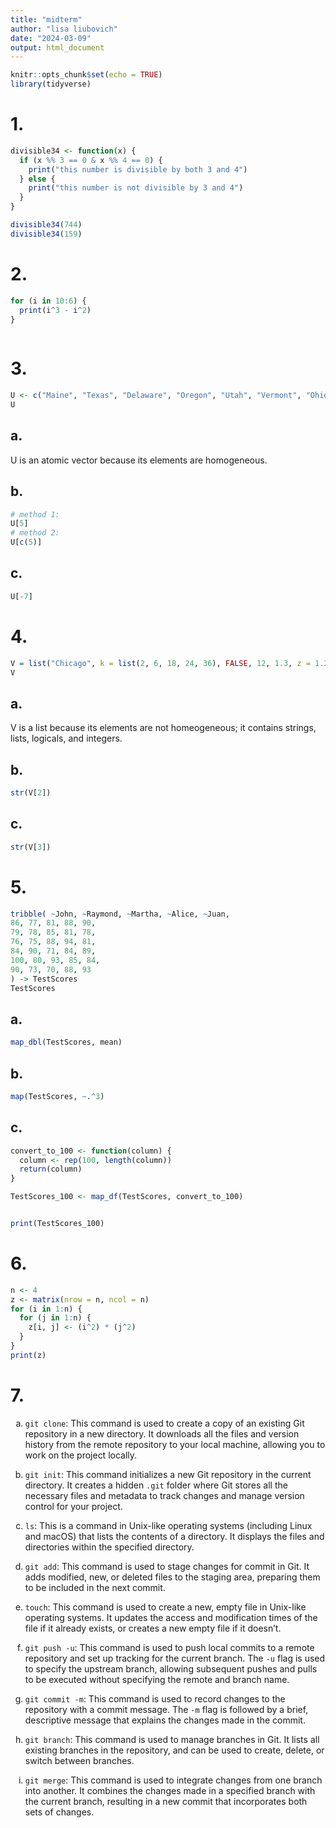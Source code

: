 ```yaml
---
title: "midterm"
author: "lisa liubovich"
date: "2024-03-09"
output: html_document
---
```


```r
knitr::opts_chunk$set(echo = TRUE)
library(tidyverse)
```

# 1.

```r
divisible34 <- function(x) {
  if (x %% 3 == 0 & x %% 4 == 0) {
    print("this number is divisible by both 3 and 4")
  } else {
    print("this number is not divisible by 3 and 4")
  }
}

divisible34(744)
divisible34(159)

```

# 2.

```r
for (i in 10:6) {
  print(i^3 - i^2)
}
 
```

# 3.

```r
U <- c("Maine", "Texas", "Delaware", "Oregon", "Utah", "Vermont", "Ohio" )
U
```

## a.

U is an atomic vector because its elements are homogeneous.

## b.

```r
# method 1:
U[5]
# method 2:
U[c(5)]
```

## c.

```r
U[-7]
```

# 4.

```r
V = list("Chicago", k = list(2, 6, 18, 24, 36), FALSE, 12, 1.3, z = 1.20)
V
```

## a.

V is a list because its elements are not homeogeneous; it contains strings, lists, logicals, and integers.

## b.

```r
str(V[2])
```

## c.

```r
str(V[3])
```

# 5.

```r
tribble( ~John, ~Raymond, ~Martha, ~Alice, ~Juan,
86, 77, 81, 88, 90,
79, 78, 85, 81, 78,
76, 75, 88, 94, 81,
84, 90, 71, 84, 89,
100, 80, 93, 85, 84,
90, 73, 70, 88, 93
) -> TestScores
TestScores
```

## a.

```r
map_dbl(TestScores, mean)
```

## b.

```r
map(TestScores, ~.^3)
```

## c.

```r
convert_to_100 <- function(column) {
  column <- rep(100, length(column))
  return(column)
}

TestScores_100 <- map_df(TestScores, convert_to_100)


print(TestScores_100)

```

# 6.

```r
n <- 4
z <- matrix(nrow = n, ncol = n)
for (i in 1:n) {
  for (j in 1:n) {
    z[i, j] <- (i^2) * (j^2)
  }
}
print(z)

```

# 7.

a)  `git clone`: This command is used to create a copy of an existing Git repository in a new directory. It downloads all the files and version history from the remote repository to your local machine, allowing you to work on the project locally.

b)  `git init`: This command initializes a new Git repository in the current directory. It creates a hidden `.git` folder where Git stores all the necessary files and metadata to track changes and manage version control for your project.

c)  `ls`: This is a command in Unix-like operating systems (including Linux and macOS) that lists the contents of a directory. It displays the files and directories within the specified directory.

d)  `git add`: This command is used to stage changes for commit in Git. It adds modified, new, or deleted files to the staging area, preparing them to be included in the next commit.

e)  `touch`: This command is used to create a new, empty file in Unix-like operating systems. It updates the access and modification times of the file if it already exists, or creates a new empty file if it doesn't.

f)  `git push -u`: This command is used to push local commits to a remote repository and set up tracking for the current branch. The `-u` flag is used to specify the upstream branch, allowing subsequent pushes and pulls to be executed without specifying the remote and branch name.

g)  `git commit -m`: This command is used to record changes to the repository with a commit message. The `-m` flag is followed by a brief, descriptive message that explains the changes made in the commit.

h)  `git branch`: This command is used to manage branches in Git. It lists all existing branches in the repository, and can be used to create, delete, or switch between branches.

i)  `git merge`: This command is used to integrate changes from one branch into another. It combines the changes made in a specified branch with the current branch, resulting in a new commit that incorporates both sets of changes.
